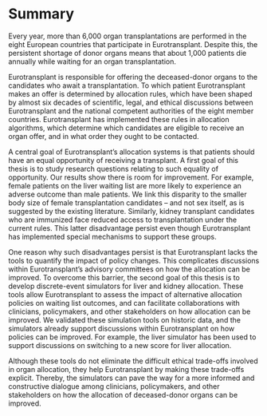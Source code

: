 # Summary {-}

```{=latex}
\markboth{SUMMARY}{SUMMARY}
```

Every year, more than 6,000 organ transplantations are performed in the eight
European countries that participate in Eurotransplant. Despite this, the persistent
shortage of donor organs means that about 1,000 patients die annually while waiting for
an organ transplantation.

Eurotransplant is responsible for offering the deceased-donor organs to 
the candidates who await a transplantation. To which patient Eurotransplant makes
an offer is determined by allocation rules, which have been shaped by almost six decades of
scientific, legal, and ethical discussions between Eurotransplant and
the national competent authorities of the eight member countries. Eurotransplant 
has implemented these rules in allocation algorithms, which determine which candidates
are eligible to receive an organ offer, and in what order they ought to be contacted.

A central goal of Eurotransplant's allocation systems is that patients should have an equal opportunity
of receiving a transplant. A first goal of this thesis is to study research questions
relating to such equality of opportunity. Our results show there is room
for improvement. For example, female patients on the liver waiting list are more 
likely to experience an adverse outcome than male patients. We link
this disparity to the smaller body size of female transplantation candidates --
and not sex itself, as is suggested by the existing literature. Similarly,
kidney transplant candidates who are immunized face reduced access to transplantation
under the current rules. This latter disadvantage persist even though Eurotransplant
has implemented special mechanisms to support these groups.

One reason why such disadvantages persist is that Eurotransplant lacks the tools
to quantify the impact of policy changes. This complicates discussions within
Eurotransplant's advisory committees on how the allocation can be improved. To
overcome this barrier, the second goal of this thesis is to develop discrete-event
simulators for liver and kidney allocation. These tools allow Eurotransplant
to assess the impact of alternative allocation policies on waiting list outcomes,
and can facilitate collaborations with clinicians, policymakers, and other stakeholders on how
allocation can be improved. We validated these simulation
tools on historic data, and the simulators already support discussions within
Eurotransplant on how policies can be improved. For example, the liver simulator
has been used to support discussions on switching to a new score for liver allocation.

Although these tools do not eliminate the difficult ethical trade-offs involved
in organ allocation, they help Eurotransplant by making these trade-offs explicit. 
Thereby, the simulators can pave the way for a more informed and constructive dialogue
among clinicians, policymakers, and other stakeholders on how the allocation of
deceased-donor organs can be improved.
